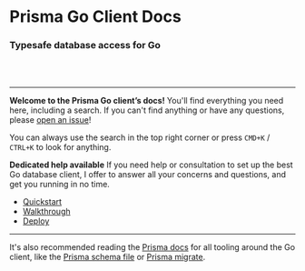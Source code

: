 
# Prisma Go Client Docs
### Typesafe database access for Go

<br/><br/>

<hr/>

**Welcome to the Prisma Go client’s docs!** You'll find everything you need here, including a search.
If you can't find anything or have any questions, please [open an issue](https://github.com/prisma/prisma-client-go/issues/new/choose)!

You can always use the search in the top right corner or press `CMD+K` / `CTRL+K` to look for anything.

<Callout type="info" emoji="ℹ️">
  <b>Dedicated help available</b> If you need help or consultation to set up the best Go database client, I offer to answer all your concerns and questions, and get you running in no time.
</Callout>

- [Quickstart](quickstart.md)
- [Walkthrough](walkthrough)
- [Deploy](deploy.md)

---

It's also recommended reading the [Prisma docs](https://prisma.io/docs) for all tooling around the Go client, like the [Prisma schema file](https://www.prisma.io/docs/reference/tools-and-interfaces/prisma-schema/prisma-schema-file) or [Prisma migrate](https://www.prisma.io/docs/reference/tools-and-interfaces/prisma-migrate).
